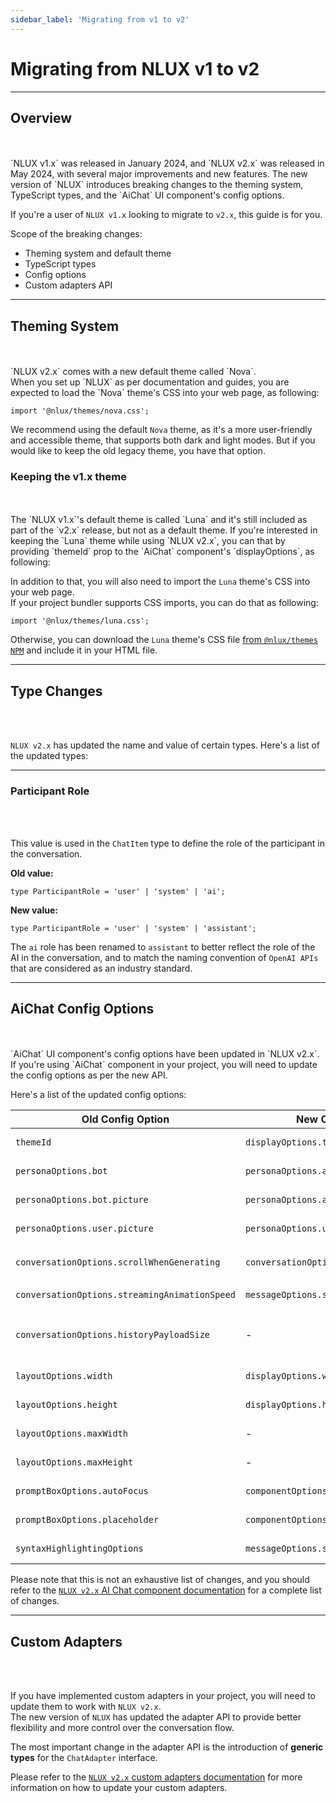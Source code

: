 ```yaml
---
sidebar_label: 'Migrating from v1 to v2'
---
```





# Migrating from NLUX v1 to v2

---

## Overview

<br />
<br />
`NLUX v1.x` was released in January 2024, and `NLUX v2.x` was released in May 2024, with several major improvements and
new features. The new version of `NLUX` introduces breaking changes to the theming system, TypeScript types, and the
`AiChat` UI component's config options.

If you're a user of `NLUX v1.x` looking to migrate to `v2.x`, this guide is for you.

Scope of the breaking changes:

* Theming system and default theme
* TypeScript types
* Config options
* Custom adapters API

---

## Theming System

<br />
<br />
`NLUX v2.x` comes with a new default theme called `Nova`.<br />
When you set up `NLUX` as per documentation and guides, you are expected to load the `Nova` theme's CSS into your 
web page, as following:

```tsx
import '@nlux/themes/nova.css';
```

We recommend using the default `Nova` theme, as it's a more user-friendly and accessible theme, that supports both
dark and light modes. But if you would like to keep the old legacy theme, you have that option.

### Keeping the v1.x theme

<br />
<br />
The `NLUX v1.x`'s default theme is called `Luna` and it's still included as part of the `v2.x` release, but not as a
default theme. If you're interested in keeping the `Luna` theme while using `NLUX v2.x`, you can that by providing
`themeId` prop to the `AiChat` component's `displayOptions`, as following:

<PlatformSelector reactJs={LunaThemeReactJs} javascript={LunaThemeJavaScript} />

In addition to that, you will also need to import the `Luna` theme's CSS into your web page.<br />
If your project bundler supports CSS imports, you can do that as following:

```tsx
import '@nlux/themes/luna.css';
```

Otherwise, you can download the `Luna` theme's CSS file
[from `@nlux/themes` `NPM`](https://www.npmjs.com/package/@nlux/themes?activeTab=code) and include it in your HTML file.

---

## Type Changes

<br />
<br />

`NLUX v2.x` has updated the name and value of certain types. Here's a list of the updated types:

---

### Participant Role

<br />
<br />

This value is used in the `ChatItem` type to define the role of the participant in the conversation.<br />

**Old value:**

```tsx
type ParticipantRole = 'user' | 'system' | 'ai';
```

**New value:**

```tsx
type ParticipantRole = 'user' | 'system' | 'assistant';
```

The `ai` role has been renamed to `assistant` to better reflect the role of the AI in the conversation,
and to match the naming convention of `OpenAI APIs` that are considered as an industry standard.

---

## AiChat Config Options

<br />
<br />
`AiChat` UI component's config options have been updated in `NLUX v2.x`.<br />
If you're using `AiChat` component in your project, you will need to update the config options as per the new API.

Here's a list of the updated config options:

| Old Config Option | New Config Option | Change Description |
| --- | --- | --- |
| `themeId` | `displayOptions.themeId` | `themeId` prop has been moved to `displayOptions` object. |
| `personaOptions.bot` | `personaOptions.assistant` | `personaOptions.bot` has been renamed to `personaOptions.assistant`. |
| `personaOptions.bot.picture` | `personaOptions.assistant.avatar` | `personaOptions.bot.picture` has been renamed to `personaOptions.assistant.avatar`. |
| `personaOptions.user.picture` | `personaOptions.user.avatar` | `personaOptions.user.picture` has been renamed to `personaOptions.user.avatar`. |
| `conversationOptions.scrollWhenGenerating` | `conversationOptions.autoScroll` | `conversationOptions.scrollWhenGenerating` has been renamed to `conversationOptions.autoScroll`. |
| `conversationOptions.streamingAnimationSpeed` | `messageOptions.streamingAnimationSpeed` | `conversationOptions.streamingAnimationSpeed` has been moved to `messageOptions`. |
| `conversationOptions.historyPayloadSize` | - | The type of `conversationOptions.historyPayloadSize` has been changed from `number \| 'none' \| 'max'` to `number \| 'max'`. |
| `layoutOptions.width` | `displayOptions.width` | `layoutOptions.width` has been moved to `displayOptions`. |
| `layoutOptions.height` | `displayOptions.height` | `layoutOptions.height` has been moved to `displayOptions`. |
| `layoutOptions.maxWidth` | - | `layoutOptions.maxWidth` has been removed. The default width is now `100%`. |
| `layoutOptions.maxHeight` | - | `layoutOptions.maxHeight` has been removed. The default height is now `100%`. |
| `promptBoxOptions.autoFocus` | `componentOptions.autoFocus` | `promptOptions.autoFocus` has been moved to `componentOptions`. |
| `promptBoxOptions.placeholder` | `componentOptions.placeholder` | `promptOptions.placeholder` has been moved to `componentOptions`. |
| `syntaxHighlightingOptions` | `messageOptions.syntaxHighlighting` | `syntaxHighlightingOptions` has been moved to `messageOptions`. |

Please note that this is not an exhaustive list of changes, and you should refer to the
[`NLUX v2.x` AI Chat component documentation](/reference/ui/ai-chat) for a complete list of changes.

---

## Custom Adapters

<br />
<br />

If you have implemented custom adapters in your project, you will need to update them to work with `NLUX v2.x`.<br />
The new version of `NLUX` has updated the adapter API to provide better flexibility and more control over the
conversation flow.

The most important change in the adapter API is the introduction of **generic types** for the `ChatAdapter` interface.

Please refer to the [`NLUX v2.x` custom adapters documentation](/reference/adapters/custom-adapters) for more information on how to
update your custom adapters.